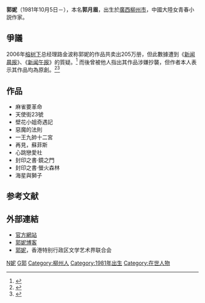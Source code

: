 '''郭妮'''（1981年10月5日－），本名'''郭月眉'''，出生於[[廣西|廣西]][[柳州市|柳州市]]，中國大陸女青春小説作家。

==爭議==
2006年[[榕树下|榕树下]]总经理路金波称郭妮的作品共卖出205万册，但此數據遭到《[[新闻晨报|新闻晨报]]》、《[[新闻午报|新闻午报]]》的質疑。<ref>{{cite web|title=郭妮真相：“亿元女生”神话背后的三个疑问|publisher=新京報|url=http://www.china.com.cn/book/txt/2006-08/25/content_7106700.htm|date=2006-08-25|accessdate=2016-03-24|archive-date=2016-04-04|archive-url=https://web.archive.org/web/20160404233243/http://www.china.com.cn/book/txt/2006-08/25/content_7106700.htm|dead-url=no}}</ref> 而後曾被他人指出其作品涉嫌抄襲，但作者本人表示其作品均為原創。<ref>{{cite web|title=少女作家郭妮回应抄袭质疑:我的小说都是原创的|publisher=四川在綫|url=http://www.chinanews.com/cul/news/2007/09-14/1026862.shtml|date=2007-09-14|accessdate=2016-03-24|archive-date=2016-04-07|archive-url=https://web.archive.org/web/20160407104847/http://www.chinanews.com/cul/news/2007/09-14/1026862.shtml|dead-url=no}}</ref><ref>{{cite web|title=青春言情天后曾炜炮轰郭妮：鄙视抄袭日漫画|publisher=揚子晚報|url=http://cul.sohu.com/20070928/n252407866.shtml|date=2007-09-28|accessdate=2016-03-24|archive-date=2016-04-05|archive-url=https://web.archive.org/web/20160405065719/http://cul.sohu.com/20070928/n252407866.shtml|dead-url=no}}</ref>

== 作品 ==
*麻雀要革命
*天使街23號
*壁花小姐奇遇記
*惡魔的法則
*一王九帥十二宮
*再見，蘇菲斯
*心跳戀愛社
*封印之書·鏡之門
*封印之書·螢火森林
*海星與獅子

==参考文献==
{{reflist}}
== 外部連結 ==
*[https://web.archive.org/web/20190624220326/http://www.joustar.com/ 官方網站]
*[http://blog.sina.com.cn/u/1243801742 郭妮博客]{{Wayback|url=http://blog.sina.com.cn/u/1243801742 |date=20071030211434 }}
*[https://web.archive.org/web/20150113174046/http://zuojia.xgwl.com/html/huiyuanmingdan/62.html 郭妮]，香港特别行政区文学艺术界联合会
[[Category:郭姓|N妮]]
[[Category:中華人民共和國作家|G郭]]
[[Category:柳州人|Category:柳州人]]
[[Category:1981年出生|Category:1981年出生]]
[[Category:在世人物|Category:在世人物]]
